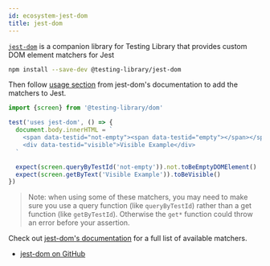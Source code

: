 ```yaml
---
id: ecosystem-jest-dom
title: jest-dom
---
```


[`jest-dom`][gh] is a companion library for Testing Library that provides custom DOM element matchers for Jest

```bash npm2yarn
npm install --save-dev @testing-library/jest-dom
```

Then follow [usage section][gh-usage] from jest-dom's documentation to add the matchers to Jest.

```jsx
import {screen} from '@testing-library/dom'

test('uses jest-dom', () => {
  document.body.innerHTML = `
    <span data-testid="not-empty"><span data-testid="empty"></span></span>
    <div data-testid="visible">Visible Example</div>
  `

  expect(screen.queryByTestId('not-empty')).not.toBeEmptyDOMElement()
  expect(screen.getByText('Visible Example')).toBeVisible()
})
```

> Note: when using some of these matchers, you may need to make sure you use a query function (like `queryByTestId`) rather than a get function (like `getByTestId`). Otherwise the `get*` function could throw an error before your assertion.

Check out [jest-dom's documentation][gh] for a full list of available matchers.

- [jest-dom on GitHub][gh]

[gh]: https://github.com/testing-library/jest-dom

[gh]: https://github.com/testing-library/jest-dom

[gh]: https://github.com/testing-library/jest-dom
[gh-usage]: https://github.com/testing-library/jest-dom#usage
